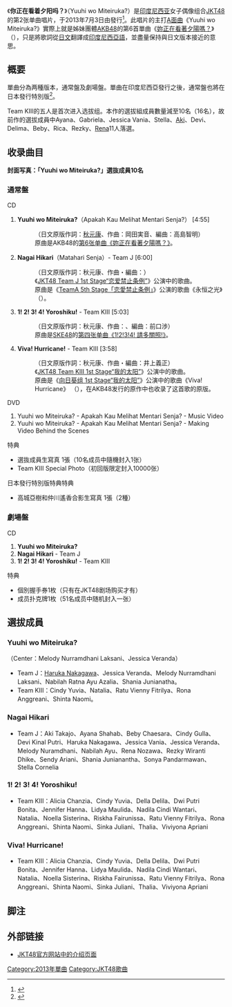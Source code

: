{{otheruse
|subject=JKT48的單曲唱片
|other=日本的姊妹团体AKB48的同名单曲唱片
|妳正在看著夕陽嗎？
}}
{{noteTA
|1=zh-tw:印尼;zh-cn:印度尼西亚;zh-hk:印度尼西亞;
|2=zh-tw:團體;zh-cn:组合;zh-hk:組合;
}}
{{Infobox Single
| Name           = Yuuhi wo Miteiruka?
| Artist         = [[JKT48|JKT48]]
| Cover         = JKT_Yuuhi_R.jpg
| Caption      = 通常盤封面
| Album          = 
| B-side         = Nagai Hikari<br/>1! 2! 3! 4! Yoroshiku!<br/>Viva! Hurricane!（通常盤）
| Released       = {{IDN}}：2013年7月3日
| Format         = [[单曲|单曲]]
| Recorded       = 2013年<br/>{{IDN}} 
| Genre          = 
| Length         = 19分56秒（通常盤）<br/>15分58秒（劇場盤）
| Label          = {{link-id|Hits_Records|Hits Records}}
| Writer         = 秋元康（日文原版作詞）<br/>岡田実音（作曲 #1）<br/>{{link-ja|井上義正|井上ヨシマサ}}（作曲 #2 通常盤 #4）<br/>{{link-ja|築田格|ケダマ}}（作曲 #3）
| Producer       = 秋元康
| Certification  = 
| Chart position = 
| Last single    = [[RIVER_(JKT48单曲)|RIVER]]<br />（2013年）
| This single    = Yuuhi wo Miteiruka?<br />（2013年）
| Next single    = [[戀愛的幸運餅乾_(JKT48單曲)|Fortune Cookie in Love]]<br />（2013年）
}}
《'''你正在看着夕阳吗？'''》（Yuuhi wo Miteiruka?）是[[印度尼西亚|印度尼西亚]]女子偶像组合[[JKT48|JKT48]]的第2张单曲唱片，于2013年7月3日由{{link-id|Hits_Records|Hits Records}}發行<ref>{{Cite web |date=2013-07-02 |url=http://jkt48.com/news/detail/id/159?lang=jp |script-title=ja:JKT48 2nd シングルCD 「Yuuhi wo Miteiruka? - Apakah Kau Melihat Mentari Senja? -」 発売のお知らせ」 |language=ja |publisher=JKT48公式网站 |accessdate=2013-07-03 |archive-date=2016-11-03 |archive-url=https://web.archive.org/web/20161103220357/http://jkt48.com/news/detail/id/159?lang=jp |dead-url=no }}</ref>。此唱片的主打[[A面曲|A面曲]]《Yuuhi wo Miteiruka?》實際上就是姊妹團體[[AKB48|AKB48]]的第6首單曲《[[妳正在看著夕陽嗎？|妳正在看著夕陽嗎？]]》（{{lang-ja|夕陽を見ているか?}}），只是將歌詞從[[日文|日文]]翻譯成[[印度尼西亞語|印度尼西亞語]]，並盡量保持與日文版本接近的意思。

== 概要 ==
單曲分為两種版本，通常盤及劇場盤。單曲在印度尼西亞發行之後，通常盤也將在日本發行特別版<ref>{{Cite web |url=http://shop.akb48.co.jp/products/detail402.html |script-title=ja:【予約】JKT48「Yuuhi wo Miteiruka?」通常盤<CD+DVD>日本向け特別盤 |publisher=AKB48 DVD&CD SHOP |accessdate=2013-07-03 |archive-date=2013-07-06 |archive-url=https://web.archive.org/web/20130706194627/http://shop.akb48.co.jp/products/detail402.html |dead-url=yes }}</ref>。

Team KIII的五人是首次进入选拔组。本作的選拔組成員數量減至10名（16名），故前作的選拔成員中Ayana、Gabriela、Jessica Vania、Stella、[[高城亚树|Aki]]、Devi、Delima、Beby、Rica、Rezky、[[野泽玲奈|Rena]]11人落選。

== 收录曲目 ==
'''封面写真：「Yuuhi wo Miteiruka?」選抜成員10名'''

=== 通常盤 ===
; CD
# '''Yuuhi wo Miteiruka?'''（Apakah Kau Melihat Mentari Senja?） [4:55]
#: （日文原版作詞：[[秋元康|秋元康]]、作曲：岡田実音、編曲：高島智明）
#: 原曲是AKB48的[[妳正在看著夕陽嗎？|第6张单曲《妳正在看著夕陽嗎？》]]。
# '''Nagai Hikari'''（Matahari Senja）- Team J [6:00]
#: （日文原版作詞：秋元康、作曲・編曲：{{link-ja|井上義正|井上ヨシマサ}}）
#: 《[[TeamA_5th_Stage「恋愛禁止条例」#JKT48_Team_J_1st_Stage“恋爱禁止条例”公演|JKT48 Team J 1st Stage“恋爱禁止条例”]]》公演中的歌曲。
#: 原曲是《[[TeamA_5th_Stage「恋愛禁止条例」|TeamA 5th Stage「恋愛禁止条例」]]》公演的歌曲《永恒之光》（{{lang|ja|長い光}}）。
# '''1! 2! 3! 4! Yoroshiku!''' - Team KIII [5:03]
#: （日文原版作詞：秋元康、作曲：{{link-ja|築田格|ケダマ}}、編曲：前口渉）
#: 原曲是[[SKE48|SKE48]]的[[1!2!3!4!_請多關照!|第四张单曲《1!2!3!4! 請多關照!》]]。
# '''Viva! Hurricane!''' - Team KIII [3:58]
#: （日文原版作詞：秋元康、作曲・編曲：井上義正）
#: 《[[向日葵组_1st_Stage“我的太阳”#JKT48_Team_KIII_1st_Stage「我的太阳」公演|JKT48 Team KIII 1st Stage“我的太阳”]]》公演中的歌曲。
#: 原曲是《[[向日葵组_1st_Stage“我的太阳”|向日葵组 1st Stage“我的太阳”]]》公演中的歌曲《Viva! Hurricane》 （{{lang|ja|ビバ!ハリケーン}}），在AKB48发行的原作中也收录了这首歌的原版。
;DVD
#  Yuuhi wo Miteiruka? - Apakah Kau Melihat Mentari Senja? - Music Video
#  Yuuhi wo Miteiruka? - Apakah Kau Melihat Mentari Senja? - Making Video Behind the Scenes

; 特典
* 選抜成員生寫真 1張（10名成员中隨機封入1张）
* Team KIII Special Photo（初回版限定封入10000张）
; 日本發行特別版特典特典
* 高城亞樹和仲川遙香合影生寫真 1張（2種）

=== 劇場盤 ===
; CD
# '''Yuuhi wo Miteiruka?'''
# '''Nagai Hikari''' - Team J
# '''1! 2! 3! 4! Yoroshiku!''' - Team KIII
; 特典
* 個別握手券1枚（只有在JKT48剧场购买才有）
* 成员扑克牌1枚（51名成员中随机封入一张）

== 選拔成員 ==
=== Yuuhi wo Miteiruka? ===
（Center：Melody Nurramdhani Laksani、Jessica Veranda）
* Team J：[[仲川遥香|Haruka Nakagawa]]、Jessica Veranda、Melody Nurramdhani Laksani、Nabilah Ratna Ayu Azalia、Shania Junianatha。
* Team KIII：Cindy Yuvia、Natalia、Ratu Vienny Fitrilya、Rona Anggreani、Shinta Naomi。

=== Nagai Hikari ===
* Team J：Aki Takajo、Ayana Shahab、Beby Chaesara、Cindy Gulla、Devi Kinal Putri、Haruka Nakagawa、Jessica Vania、Jessica Veranda、Melody Nuramdhani、Nabilah Ayu、Rena Nozawa、Rezky Wiranti Dhike、Sendy Ariani、Shania Junianantha、Sonya Pandarmawan、Stella Cornelia

=== 1! 2! 3! 4! Yoroshiku! ===
* Team KIII：Alicia Chanzia、Cindy Yuvia、Della Delila、Dwi Putri Bonita、Jennifer Hanna、Lidya Maulida、Nadila Cindi Wantari、Natalia、Noella Sisterina、Riskha Fairunissa、Ratu Vienny Fitrilya、Rona Anggreani、Shinta Naomi、Sinka Juliani、Thalia、Viviyona Apriani

=== Viva! Hurricane! ===
* Team KIII：Alicia Chanzia、Cindy Yuvia、Della Delila、Dwi Putri Bonita、Jennifer Hanna、Lidya Maulida、Nadila Cindi Wantari、Natalia、Noella Sisterina、Riskha Fairunissa、Ratu Vienny Fitrilya、Rona Anggreani、Shinta Naomi、Sinka Juliani、Thalia、Viviyona Apriani

== 脚注 ==
{{reflist}}

== 外部链接 ==
* [http://www.jkt48.com/yuuhi-wo-miteiruka?lang=jp JKT48官方网站中的介绍页面] {{Wayback|url=http://www.jkt48.com/yuuhi-wo-miteiruka?lang=jp |date=20200923180941 }}
{{DEFAULTSORT:Yuuhi wo Miteiruka}}{{JKT48}}

[[Category:2013年單曲|Category:2013年單曲]]
[[Category:JKT48歌曲|Category:JKT48歌曲]]